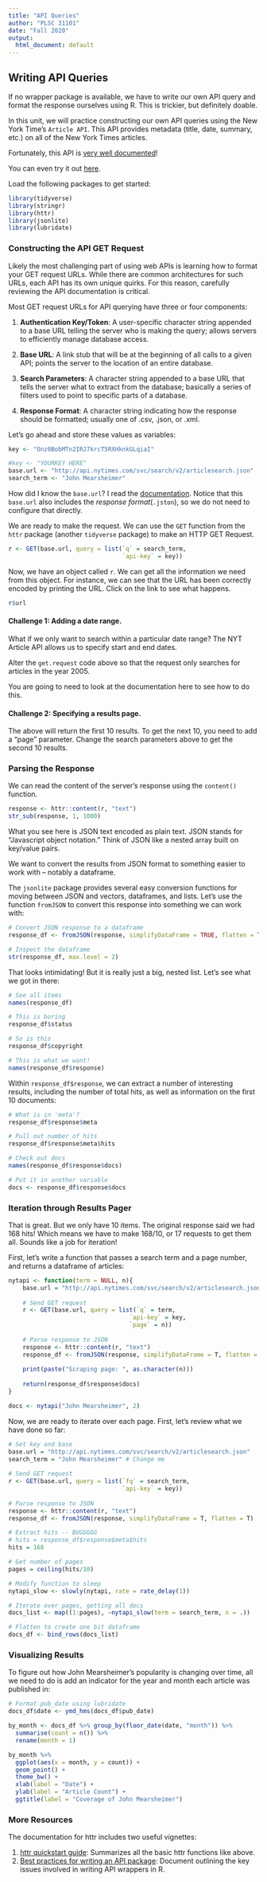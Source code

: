 ```yaml
---
title: "API Queries"
author: "PLSC 31101"
date: "Fall 2020"
output:
  html_document: default
---
```


## Writing API Queries

If no wrapper package is available, we have to write our own API query and format the response ourselves using R. This is trickier, but definitely doable.

In this unit, we will practice constructing our own API queries using the New York Time's `Article API`. This API provides metadata (title, date, summary, etc.) on all of the New York Times articles.

Fortunately, this API is [very well documented](https://developer.nytimes.com/docs/articlesearch-product/1/overview)!

You can even try it out [here](http://developer.nytimes.com/io-docs).

Load the following packages to get started:

```r
library(tidyverse)
library(stringr)
library(httr)
library(jsonlite)
library(lubridate)
```

### Constructing the API GET Request

Likely the most challenging part of using web APIs is learning how to format your GET request URLs. While there are common architectures for such URLs, each API has its own unique quirks. For this reason, carefully reviewing the API documentation is critical.

Most GET request URLs for API querying have three or four components:

1. **Authentication Key/Token**: A user-specific character string appended to a base URL telling the server who is making the query; allows servers to efficiently manage database access.

2. **Base URL**: A link stub that will be at the beginning of all calls to a given API; points the server to the location of an entire database.

3. **Search Parameters**: A character string appended to a base URL that tells the server what to extract from the database; basically a series of filters used to point to specific parts of a database.

4. **Response Format**: A character string indicating how the response should be formatted; usually one of .csv, .json, or .xml.

Let's go ahead and store these values as variables:

```r
key <- "Onz0BobMTn2IRJ7krcT5RXHknkGLqiaI"
```

```r
#key <- "YOURKEY HERE"
base.url <- "http://api.nytimes.com/svc/search/v2/articlesearch.json"
search_term <- "John Mearsheimer"
```

How did I know the `base.url`? I read the [documentation](https://developer.nytimes.com/docs/articlesearch-product/1/routes/articlesearch.json/get). Notice that this `base.url` also includes the *response format*(`.jston`), so we do not need to configure that directly.

We are ready to make the request. We can use the `GET` function from the `httr` package (another `tidyverse` package) to make an HTTP GET Request.

```r
r <- GET(base.url, query = list(`q` = search_term,
                                `api-key` = key))
```

Now, we have an object called `r`. We can get all the information we need from this object. For instance, we can see that the URL has been correctly encoded by printing the URL. Click on the link to see what happens.

```r
r$url
```

#### Challenge 1: Adding a date range. {-}

What if we only want to search within a particular date range? The NYT Article API allows us to specify start and end dates.

Alter the `get.request` code above so that the request only searches for articles in the year 2005.

You are going to need to look at the documentation here to see how to do this.

#### Challenge 2: Specifying a results page. {-}

The above will return the first 10 results. To get the next 10, you need to add a "page" parameter. Change the search parameters above to get the second 10 results.

### Parsing the Response

We can read the content of the server’s response using the `content()` function.

```r
response <- httr::content(r, "text")
str_sub(response, 1, 1000)
```

What you see here is JSON text encoded as plain text. JSON stands for "Javascript object notation." Think of JSON like a nested array built on key/value pairs. 

We want to convert the results from JSON format to something easier to work with -- notably a dataframe.  

The `jsonlite` package provides several easy conversion functions for moving between JSON and vectors, dataframes, and lists. Let's use the function `fromJSON` to convert this response into something we can work with:

```r
# Convert JSON response to a dataframe
response_df <- fromJSON(response, simplifyDataFrame = TRUE, flatten = TRUE)

# Inspect the dataframe
str(response_df, max.level = 2)
```

That looks intimidating! But it is really just a big, nested list. Let's see what we got in there:

```r
# See all items
names(response_df)

# This is boring
response_df$status

# So is this
response_df$copyright

# This is what we want!
names(response_df$response)
```

Within `response_df$response`, we can extract a number of interesting results, including the number of total hits, as well as information on the first 10 documents:

```r
# What is in 'meta'?
response_df$response$meta

# Pull out number of hits
response_df$response$meta$hits

# Check out docs
names(response_df$response$docs)

# Put it in another variable
docs <- response_df$response$docs
```

### Iteration through Results Pager

That is great. But we only have 10 items. The original response said we had 168 hits! Which means we have to make 168/10, or 17 requests to get them all. Sounds like a job for iteration!

First, let's write a function that passes a search term and a page number, and returns a dataframe of articles:

```r
nytapi <- function(term = NULL, n){
    base.url = "http://api.nytimes.com/svc/search/v2/articlesearch.json"
    
    # Send GET request
    r <- GET(base.url, query = list(`q` = term,
                                  `api-key` = key,
                                  `page` = n))
    
    # Parse response to JSON
    response <- httr::content(r, "text")  
    response_df <- fromJSON(response, simplifyDataFrame = T, flatten = T)
    
    print(paste("Scraping page: ", as.character(n)))
    
    return(response_df$response$docs)
}

docs <- nytapi("John Mearsheimer", 2)
```

Now, we are ready to iterate over each page. First, let's review what we have done so far:

```r
# Set key and base
base.url = "http://api.nytimes.com/svc/search/v2/articlesearch.json" 
search_term = "John Mearsheimer" # Change me
  
# Send GET request
r <- GET(base.url, query = list(`fq` = search_term,
                                `api-key` = key))
  
# Parse response to JSON
response <- httr::content(r, "text")  
response_df <- fromJSON(response, simplifyDataFrame = T, flatten = T)

# Extract hits -- BUGGGGG
# hits = response_df$response$meta$hits 
hits = 168

# Get number of pages
pages = ceiling(hits/10)

# Modify function to sleep
nytapi_slow <- slowly(nytapi, rate = rate_delay(1))

# Iterate over pages, getting all docs
docs_list <- map((1:pages), ~nytapi_slow(term = search_term, n = .))

# Flatten to create one bit dataframe
docs_df <- bind_rows(docs_list)
```

### Visualizing Results

To figure out how John Mearsheimer's popularity is changing over time, all we need to do is add an indicator for the year and month each article was published in:

```r
# Format pub_date using lubridate
docs_df$date <- ymd_hms(docs_df$pub_date)

by_month <- docs_df %>% group_by(floor_date(date, "month")) %>%
  summarise(count = n()) %>%
  rename(month = 1)

by_month %>%
  ggplot(aes(x = month, y = count)) +
  geom_point() +
  theme_bw() + 
  xlab(label = "Date") +
  ylab(label = "Article Count") +
  ggtitle(label = "Coverage of John Mearsheimer")
```


### More Resources

The documentation for httr includes two useful vignettes:

1. [httr quickstart guide](https://cran.r-project.org/web/packages/httr/vignettes/quickstart.html): Summarizes all the basic httr functions like above.
2. [Best practices for writing an API package](https://cran.r-project.org/web/packages/httr/vignettes/api-packages.html): Document outlining the key issues involved in writing API wrappers in R.

